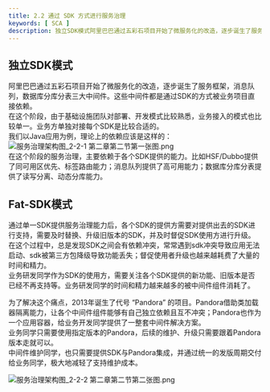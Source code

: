 ```yaml
---
title: 2.2 通过 SDK 方式进行服务治理
keywords: [ SCA ]
description: 独立SDK模式阿里巴巴通过五彩石项目开始了微服务化的改造，逐步诞生了服务框架，消息队列，数据库分库分表三大中间件。这些中间件都是通过SDK的方式被业务项目直接依赖。在这个阶段，由于基础设施团队对部署、开发模式比较熟悉，业务接入的模式也比较单一。业务方单独对接每个SDK是比较合适的。我们以Jav...
---
```

<a name="aeSKy"></a>
## 独立SDK模式
阿里巴巴通过五彩石项目开始了微服务化的改造，逐步诞生了服务框架，消息队列，数据库分库分表三大中间件。这些中间件都是通过SDK的方式被业务项目直接依赖。<br />在这个阶段，由于基础设施团队对部署、开发模式比较熟悉，业务接入的模式也比较单一。业务方单独对接每个SDK是比较合适的。<br />我们以Java应用为例，理论上的依赖应该是这样的：<br />![服务治理架构图_2-2-1 第二章第二节第一张图.png](https://intranetproxy.alipay.com/skylark/lark/0/2022/png/54319/1648134153506-190bfbff-2080-4a48-aa4f-1bfe35dee22b.png#clientId=u1ec2fce5-e28e-4&from=ui&id=TbqRC&originHeight=1667&originWidth=2668&originalType=binary&ratio=1&rotation=0&showTitle=false&size=54171&status=done&style=none&taskId=u35f574f8-5c66-4dca-93c6-7f736fd59fc&title=)<br />在这个阶段的服务治理，主要依赖于各个SDK提供的能力。比如HSF/Dubbo提供了同可用区优先、标签路由能力；消息队列提供了高可用能力；数据库分库分表提供了读写分离、动态分库能力。

<a name="yTxkh"></a>
## Fat-SDK模式
通过单一SDK提供服务治理能力后，各个SDK的提供方需要对提供出去的SDK进行支持，需要及时替换、升级旧版本的SDK，并及时督促SDK使用方进行升级。<br />在这个过程中，总是发现SDK之间会有依赖冲突，常常遇到sdk冲突导致应用无法启动、sdk被第三方包降级导致功能丢失；督促使用者升级也越来越耗费了大量的时间和精力。<br />业务研发同学作为SDK的使用方，需要关注各个SDK提供的新功能、旧版本是否已经不再支持等。业务研发同学的时间和精力越来越多的被中间件组件消耗了。

为了解决这个痛点，2013年诞生了代号 “Pandora” 的项目。Pandora借助类加载器隔离能力，让各个中间件组件能够有自己独立依赖且互不冲突；Pandora也作为一个应用容器，给业务开发同学提供了一整套中间件解决方案。<br />业务同学只需要使用指定版本的Pandora，后续的维护、升级只需要跟着Pandora版本走就可以。<br />中间件维护同学，也只需要提供SDK与Pandora集成，并通过统一的发版周期交付给业务同学，极大地减轻了支持维护成本。

![服务治理架构图_2-2-2 第二章第二节第二张图.png](https://intranetproxy.alipay.com/skylark/lark/0/2022/png/54319/1648134172932-06e454da-2768-4124-b290-031ae32339b5.png#clientId=u1ec2fce5-e28e-4&from=ui&id=ucc5a6310&originHeight=1667&originWidth=2667&originalType=binary&ratio=1&rotation=0&showTitle=false&size=62351&status=done&style=none&taskId=u6226e9bb-37af-4f43-abd8-1136d239d77&title=)

